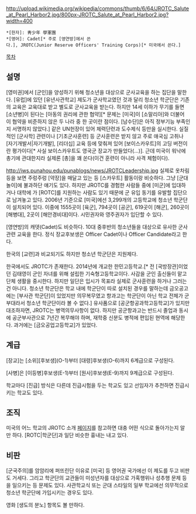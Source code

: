 http://upload.wikimedia.org/wikipedia/commons/thumb/6/64/JROTC_Salute_at_Pearl_Harbor2.jpg/800px-JROTC_Salute_at_Pearl_Harbor2.jpg?width=400

 *[한자]: 靑少年 學軍團
 *[영어]: Cadet[* 주로 [영연방]에서 쓴다.], JROTC(Junior Reserve Officers' Training Corps)[* 미국에서 쓴다.]

[[목차]]
== 설명 ==
[영미권]에서 [군인]을 양성하기 위해 청소년을 대상으로 군사교육을 하는 집단을 말한다. [유럽]에 있던 [유년사관학교] 제도가 군사학교였던 것과 달리 청소년 학군단은 기존의 교육은 교육대로 받고 별도로 군사교육을 받는다. 하지만 14세 이하가 무기를 들면 [소년병]이 된다는 [아동의 권리에 관한 협약][* 문제는 [미국]이 [소말리아]와 더불어 이 협약을 비준하지 않은 두 나라 중 한 곳이란 점이다. [남수단]은 아직 정부기능 부족인지 서명하지 않았다.] 같은 UN헌장이 있어 체력단련과 도수제식 등만을 실시한다. 실질적인 [군사학] 관련이나 [기초군사훈련] 등 군사훈련은 받지 않고 주로 애국심 고취나 [자기개발서|자기개발], [리더십] 교육 등에 맞춰져 있어 [보이스카우트]의 고딩 버전이란 평가이다[* 사실 보이스카우트도 영국군 장교가 만들었다(...)]. 근데 미국이 워낙에 총기에 관대한지라 실제론 [총]을 꽤 쏜다(이건 훈련이 아니라 사격 체험이다).

http://iws.punahou.edu/punablogs/news/JROTCLeadership.jpg
실제로 옷차림 등을 보면 주렁주렁 [약장]을 매달고 있는 등 [스카우트] 활동이랑 비슷하다. 그냥 [군대놀이]에 불과하단 얘기도 있다. 하지만 JROTC를 경험한 사람들 중에 [미군]에 입대하거나 대학에 가 [ROTC]를 지원하는 사람도 있기 때문에 군 유입 동기를 유발할 집단으로 남겨놓고 있다. 2006년 기준으로 [미국]에선 3,299개의 고등학교에 청소년 학군단이 설치되어 있다. 이중에 1555곳이 [육군], 794곳이 [공군], 619곳이 [해군], 260곳이 [해병대], 2곳이 [해안경비대]이다. 시민권자와 영주권자가 입단할 수 있다.

[영연방]의 캐뎃(Cadet)도 비슷하다. 10대 중후반의 청소년들을 대상으로 유사한 군사 관련 교육을 한다. 정식 장교후보생은 Officer Cadet이나 Officer Candidate라고 한다.

한국의 [교련]과 비교되기도 하지만 청소년 학군단은 지원제다.

한국에서도 JROTC가 존재한다. 2014년에 개교한 한민고등학교.[* 전 [국방장관]이었던 김태영이 군인 자녀를 위해 설립한 기숙형고등학교이다. 사감을 군인 출신들이 맡고 단체 생활을 중시한다. 하지만 일단은 입시가 목표라 실제로 군사훈련을 하거나 그러는 건 아니다. 청소년 학군단은 학교 내에 학군단이 따로 설치된 경우를 말하는데 금오공고에는 [부사관 학군단]이 있었지만 의무복무였고 항과고는 학군단이 아닌 학교 전체가 군부대라서 청소년 학군단이라 볼 수 없다.] 유사품으로 [공군항공과학고등학교]가 있지만 대조하자면, JROTC는 병역의무사항이 없다. 하지만 공군항과고는 반드시 졸업과 동시에 공군부사관으로 7년간 복무해야 하며, 재학중 신분도 병적에 편입된 현역에 해당한다. 과거에는 [금오공업고등학교]가 있었다.
== 계급 ==
[장교]는 [소위][후보생](O-1)부터 [대령]후보생(O-6)까지 6계급으로 구성된다.

[사병]은 [이등병]후보생(E-1)부터 [원사]후보생(E-9)까지 9계급으로 구성된다.

학교마다 [진급] 방식은 다른데 진급시험을 두는 학교도 있고 선임자가 추천하면 진급시키는 학교도 있다.
== 조직 ==
미국의 어느 학교의 JROTC 소개 [http://www.flhspatriotbattalion.com/battalion-leadership.html 페이지]를 참고하면 대충 어떤 식으로 돌아가는지 알 만 하다. [ROTC|학군단]과 일단 비슷한 흉내는 내고 있다.
== 비판 ==
[군국주의]를 암암리에 퍼뜨린단 이유로 [미국] 등 영어권 국가에선 이 제도를 두고 비판도 거세다. 그리고 학군단의 교관들이 미성년자를 대상으로 가혹행위나 성추행 문제 등을 일으키는 등 문제도 있다. 사관학교식 또는 군대 스타일의 일부 학교에선 의무적으로 청소년 학군단에 가입시키는 경우도 있다.

영화 [생도의 분노] 항목도 볼 만하다.
